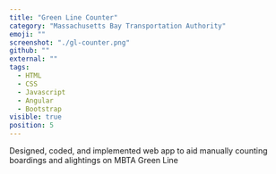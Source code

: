 ```yaml
---
title: "Green Line Counter"
category: "Massachusetts Bay Transportation Authority"
emoji: ""
screenshot: "./gl-counter.png"
github: ""
external: ""
tags:
  - HTML
  - CSS
  - Javascript
  - Angular
  - Bootstrap
visible: true
position: 5
---
```


Designed, coded, and implemented web app to aid manually counting boardings and alightings on MBTA Green Line